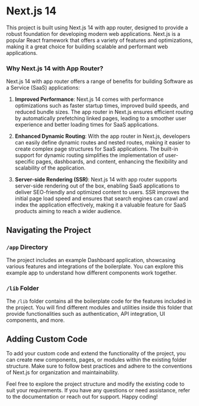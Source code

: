 # Next.js 14

This project is built using Next.js 14 with app router, designed to provide a robust foundation for developing modern web applications. Next.js is a popular React framework that offers a variety of features and optimizations, making it a great choice for building scalable and performant web applications.

### Why Next.js 14 with App Router?

Next.js 14 with app router offers a range of benefits for building Software as a Service (SaaS) applications: 

1. **Improved Performance**: Next.js 14 comes with performance optimizations such as faster startup times, improved build speeds, and reduced bundle sizes. The app router in Next.js ensures efficient routing by automatically prefetching linked pages, leading to a smoother user experience and better loading times for SaaS applications.

2. **Enhanced Dynamic Routing**: With the app router in Next.js, developers can easily define dynamic routes and nested routes, making it easier to create complex page structures for SaaS applications. The built-in support for dynamic routing simplifies the implementation of user-specific pages, dashboards, and content, enhancing the flexibility and scalability of the application.

3. **Server-side Rendering (SSR)**: Next.js 14 with app router supports server-side rendering out of the box, enabling SaaS applications to deliver SEO-friendly and optimized content to users. SSR improves the initial page load speed and ensures that search engines can crawl and index the application effectively, making it a valuable feature for SaaS products aiming to reach a wider audience.

## Navigating the Project

### `/app` Directory
The project includes an example Dashboard application, showcasing various features and integrations of the boilerplate. You can explore this example app to understand how different components work together.

### `/lib` Folder
The `/lib` folder contains all the boilerplate code for the features included in the project. You will find different modules and utilities inside this folder that provide functionalities such as authentication, API integration, UI components, and more.

## Adding Custom Code
To add your custom code and extend the functionality of the project, you can create new components, pages, or modules within the existing folder structure. Make sure to follow best practices and adhere to the conventions of Next.js for organization and maintainability.

Feel free to explore the project structure and modify the existing code to suit your requirements. If you have any questions or need assistance, refer to the documentation or reach out for support. Happy coding!
